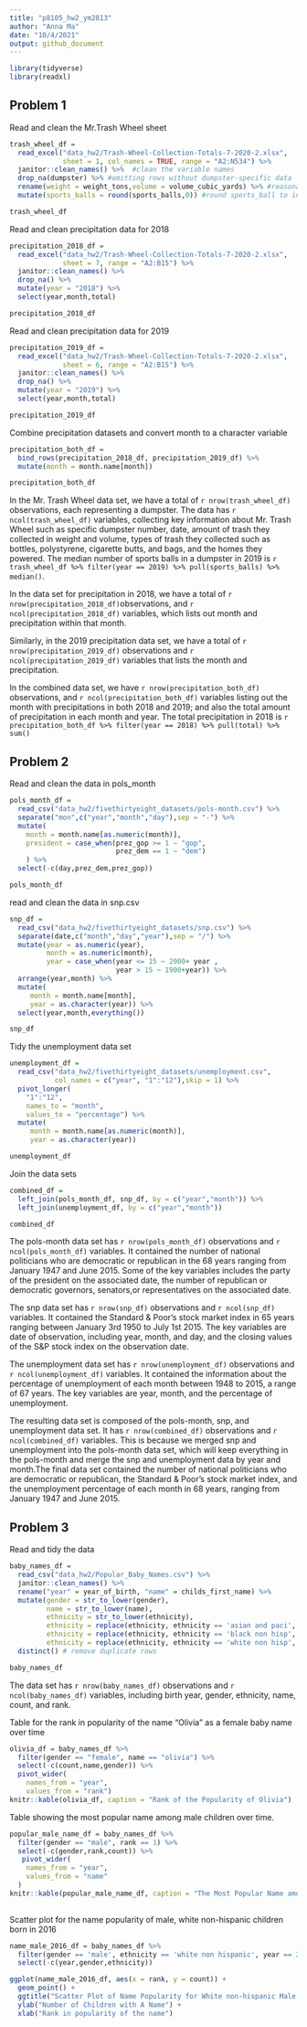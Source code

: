 ```yaml
---
title: "p8105_hw2_ym2813"
author: "Anna Ma"
date: "10/4/2021"
output: github_document
---
```


```r
library(tidyverse)
library(readxl)
```

## Problem 1

Read and clean the Mr.Trash Wheel sheet

```r
trash_wheel_df = 
  read_excel("data_hw2/Trash-Wheel-Collection-Totals-7-2020-2.xlsx", 
             sheet = 1, col_names = TRUE, range = "A2:N534") %>% 
  janitor::clean_names() %>%  #clean the variable names
  drop_na(dumpster) %>% #omitting rows without dumpster-specific data
  rename(weight = weight_tons,volume = volume_cubic_yards) %>% #reasonable variable name 
  mutate(sports_balls = round(sports_balls,0)) #round sports_ball to integer

trash_wheel_df
```

Read and clean precipitation data for 2018 

```r
precipitation_2018_df = 
  read_excel("data_hw2/Trash-Wheel-Collection-Totals-7-2020-2.xlsx", 
             sheet = 7, range = "A2:B15") %>% 
  janitor::clean_names() %>% 
  drop_na() %>% 
  mutate(year = "2018") %>% 
  select(year,month,total)

precipitation_2018_df
```

Read and clean precipitation data for 2019

```r
precipitation_2019_df = 
  read_excel("data_hw2/Trash-Wheel-Collection-Totals-7-2020-2.xlsx", 
             sheet = 6, range = "A2:B15") %>% 
  janitor::clean_names() %>% 
  drop_na() %>% 
  mutate(year = "2019") %>% 
  select(year,month,total)

precipitation_2019_df
```

Combine precipitation datasets and convert month to a character variable

```r
precipitation_both_df = 
  bind_rows(precipitation_2018_df, precipitation_2019_df) %>% 
  mutate(month = month.name[month])

precipitation_both_df
```

In the Mr. Trash Wheel data set, we have a total of `r nrow(trash_wheel_df)` observations, each representing a dumpster. The data has `r ncol(trash_wheel_df)` variables, collecting key information about Mr. Trash Wheel such as specific dumpster number, date, amount of trash they collected in weight and volume, types of trash they collected such as bottles, polystyrene, cigarette butts, and bags, and the homes they powered. The median number of sports balls in a dumpster in 2019 is `r trash_wheel_df %>% filter(year == 2019) %>% pull(sports_balls) %>% median()`. 

In the data set for precipitation in 2018, we have a total of `r nrow(precipitation_2018_df)`observations, and `r ncol(precipitation_2018_df)` variables, which lists out month and precipitation within that month. 

Similarly, in the 2019 precipitation data set, we have a total of `r nrow(precipitation_2019_df)` observations and `r ncol(precipitation_2019_df)` variables that lists the month and  precipitation. 

In the combined data set, we have `r nrow(precipitation_both_df)` observations, and `r ncol(precipitation_both_df)` variables listing out the month with precipitations in both 2018 and 2019; and also the total amount of precipitation in each month and year. The total precipitation in 2018 is `r precipitation_both_df %>% filter(year == 2018) %>% pull(total) %>% sum()`

## Problem 2

Read and clean the data in pols_month

```r
pols_month_df = 
  read_csv("data_hw2/fivethirtyeight_datasets/pols-month.csv") %>% 
  separate("mon",c("year","month","day"),sep = "-") %>% 
  mutate(
    month = month.name[as.numeric(month)],
    president = case_when(prez_gop >= 1 ~ "gop",
                          prez_dem == 1 ~ "dem")
    ) %>% 
  select(-c(day,prez_dem,prez_gop))

pols_month_df
```

read and clean the data in snp.csv

```r
snp_df = 
  read_csv("data_hw2/fivethirtyeight_datasets/snp.csv") %>%
  separate(date,c("month","day","year"),sep = "/") %>% 
  mutate(year = as.numeric(year),
         month = as.numeric(month),
         year = case_when(year <= 15 ~ 2000+ year ,
                          year > 15 ~ 1900+year)) %>% 
  arrange(year,month) %>% 
  mutate(
     month = month.name[month],
     year = as.character(year)) %>% 
  select(year,month,everything()) 

snp_df
```

Tidy the unemployment data set

```r
unemployment_df = 
  read_csv("data_hw2/fivethirtyeight_datasets/unemployment.csv",
           col_names = c("year", "1":"12"),skip = 1) %>%
  pivot_longer(
    "1":"12",
    names_to = "month",
    values_to = "percentage") %>% 
  mutate(
     month = month.name[as.numeric(month)],
     year = as.character(year))

unemployment_df
```

Join the data sets

```r
combined_df = 
  left_join(pols_month_df, snp_df, by = c("year","month")) %>% 
  left_join(unemployment_df, by = c("year","month"))

combined_df
```

The pols-month data set has `r nrow(pols_month_df)` observations and `r ncol(pols_month_df)` variables. It contained the number of national politicians who are democratic or republican in the 68 years ranging from January 1947 and June 2015. Some of the key variables includes the party of the president on the associated date, the number of republican or democratic governors, senators,or representatives on the associated date.

The snp data set has `r nrow(snp_df)` observations and `r ncol(snp_df)` variables. It contained the Standard & Poor's stock market index in 65 years ranging between January 3rd 1950 to July 1st 2015. The key variables are date of observation, including year, month, and day, and the closing values of the S&P stock index on the observation date. 

The unemployment data set has `r nrow(unemployment_df)` observations and `r ncol(unemployment_df)` variables. It contained the information about the percentage of unemployment of each month between 1948 to 2015, a range of 67 years. The key variables are year, month, and the percentage of unemployment. 

The resulting data set is composed of the pols-month, snp, and unemployment data set. It has `r nrow(combined_df)` observations and `r ncol(combined_df)` variables. This is because we merged snp and unemployment into the pols-month data set, which will keep everything in the pols-month and merge the snp and unemployment data by year and month.The final data set contained the number of national politicians who are democratic or republican, the Standard & Poor's stock market index, and the unemployment percentage of each month in 68 years, ranging from January 1947 and June 2015.

## Problem 3

Read and tidy the data

```r
baby_names_df = 
  read_csv("data_hw2/Popular_Baby_Names.csv") %>% 
  janitor::clean_names() %>% 
  rename("year" = year_of_birth, "name" = childs_first_name) %>%
  mutate(gender = str_to_lower(gender),
         name = str_to_lower(name),
         ethnicity = str_to_lower(ethnicity),
         ethnicity = replace(ethnicity, ethnicity == 'asian and paci', 'asian and pacific islander'),
         ethnicity = replace(ethnicity, ethnicity == 'black non hisp', 'black non hispanic'),
         ethnicity = replace(ethnicity, ethnicity == 'white non hisp', 'white non hispanic')) %>%
  distinct() # remove duplicate rows

baby_names_df
```

The data set has `r nrow(baby_names_df)` observations and `r ncol(baby_names_df)` variables, including birth year, gender, ethnicity, name, count, and rank. 

Table for the rank in popularity of the name “Olivia” as a female baby name over time

```r
olivia_df = baby_names_df %>% 
  filter(gender == "female", name == "olivia") %>% 
  select(-c(count,name,gender)) %>% 
  pivot_wider(
    names_from = "year",
    values_from = "rank")
knitr::kable(olivia_df, caption = "Rank of the Popularity of Olivia") 
```

Table showing the most popular name among male children over time.

```r
popular_male_name_df = baby_names_df %>% 
  filter(gender == "male", rank == 1) %>%
  select(-c(gender,rank,count)) %>% 
   pivot_wider(
    names_from = "year",
    values_from = "name"
  )
knitr::kable(popular_male_name_df, caption = "The Most Popular Name among Male Children Over Time") 
  
```

Scatter plot for the name popularity of male, white non-hispanic children born in 2016

```r
name_male_2016_df = baby_names_df %>% 
  filter(gender == 'male', ethnicity == 'white non hispanic', year == 2016) %>% 
  select(-c(year,gender,ethnicity))

ggplot(name_male_2016_df, aes(x = rank, y = count)) +
  geom_point() +
  ggtitle("Scatter Plot of Name Popularity for White non-hispanic Male Children Born in 2016") +
  ylab("Number of Children with A Name") + 
  xlab("Rank in popularity of the name")
```
